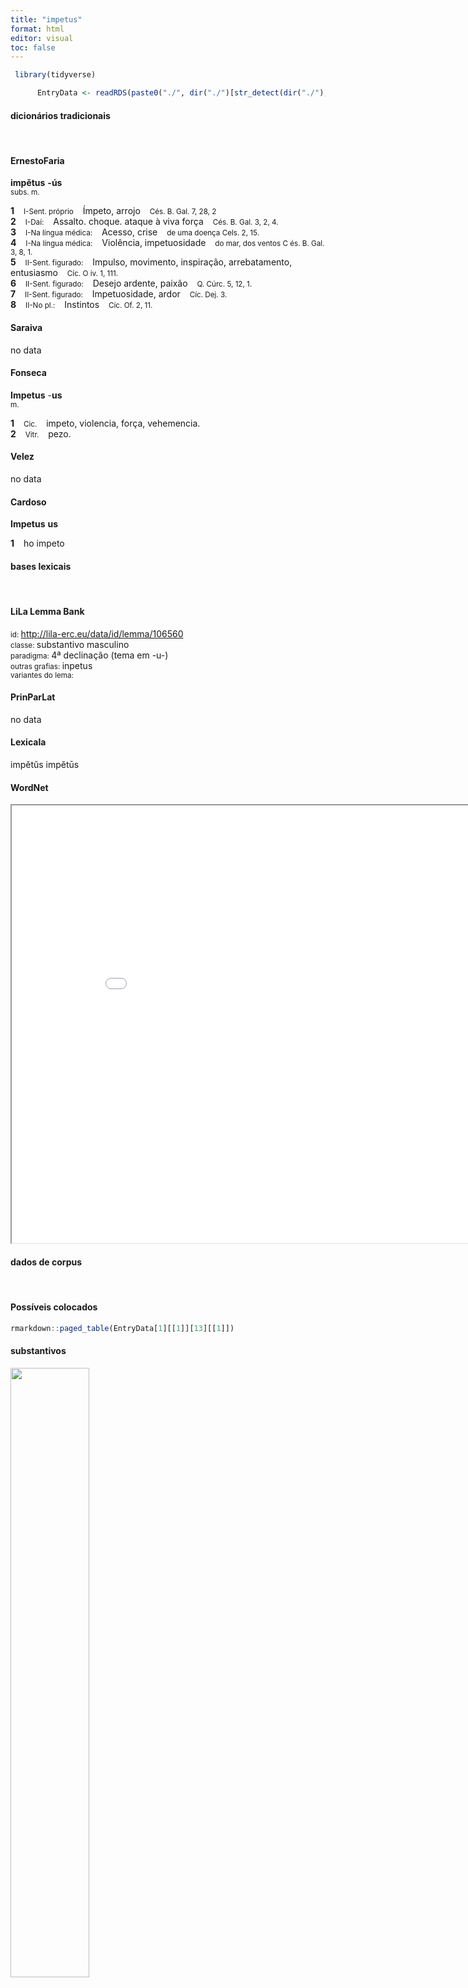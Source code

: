```yaml
---
title: "impetus"
format: html
editor: visual
toc: false
---
```



```r
 library(tidyverse) 

      EntryData <- readRDS(paste0("./", dir("./")[str_detect(dir("./"), "_xx105-109-112-101-116-117-115xx_.rds")]))

```


#### dicionários tradicionais

&emsp;




::: panel-tabset

#### ErnestoFaria

<b>impĕtus</b> <b>-ús</b> <br> <small>subs. m.</small> <br> <small></small>   <p> <b>1</b> &ensp; <small>I-Sent. próprio</small> &ensp; Ímpeto, arrojo &ensp; <small>Cés. B. Gal. 7, 28, 2</small> <br> <b>2</b> &ensp; <small>I-Daí:</small> &ensp; Assalto. choque. ataque à viva força &ensp; <small>Cés. B. Gal. 3, 2, 4.</small> <br> <b>3</b> &ensp; <small>I-Na língua médica:</small> &ensp; Acesso, crise &ensp; <small>de uma doença Cels. 2, 15.</small> <br> <b>4</b> &ensp; <small>I-Na língua médica:</small> &ensp; Violência, impetuosidade &ensp; <small>do mar, dos ventos C és. B. Gal. 3, 8, 1.</small> <br> <b>5</b> &ensp; <small>II-Sent. figurado:</small> &ensp; Impulso, movimento, inspiração, arrebatamento, entusiasmo &ensp; <small>Cíc. O iv. 1, 111.</small> <br> <b>6</b> &ensp; <small>II-Sent. figurado:</small> &ensp; Desejo ardente, paixão &ensp; <small>Q. Cúrc. 5, 12, 1.</small> <br> <b>7</b> &ensp; <small>II-Sent. figurado:</small> &ensp; Impetuosidade, ardor &ensp; <small>Cíc. Dej. 3.</small> <br> <b>8</b> &ensp; <small>II-No pl.:</small> &ensp; Instintos &ensp; <small>Cíc. Of. 2, 11.</small> </p>




#### Saraiva

no data




#### Fonseca

<b>Impetus</b> -<b>us</b> <br> <small>m.</small>   <p> <b>1</b> &ensp; <small>Cic.</small> &ensp; impeto, violencia, força, vehemencia. <br> <b>2</b> &ensp; <small>Vitr.</small> &ensp; pezo. </p>




#### Velez

no data




#### Cardoso

<b>Impetus</b> <b>us</b>   <p> <b>1</b> &ensp; ho impeto </p>


:::



#### bases lexicais

&emsp;






::: panel-tabset

#### LiLa Lemma Bank

<small> id: </small> <a href=' http://lila-erc.eu/data/id/lemma/106560 ' target="_blank"> http://lila-erc.eu/data/id/lemma/106560 </a> <br>
<small> classe: </small> substantivo masculino   <br>
<small> paradigma: </small> 4ª declinação (tema em -u-) <br>
<small> outras grafias: </small> inpetus <br>
<small> variantes do lema: </small>  <br>





#### PrinParLat

no data




#### Lexicala

impĕtŭs 
 impĕtūs




#### WordNet

<iframe width='900' height='700' src='Media/Tree__xx105-109-112-101-116-117-115xx__sem_type_lexemes_pt.html'>

</iframe>


:::



#### dados de corpus

&emsp;




::: panel-tabset

#### Possíveis colocados

```r

rmarkdown::paged_table(EntryData[1][[1]][13][[1]])

```


#### substantivos

![](./Media/wordcloud__xx105-109-112-101-116-117-115xx__BY_collocate_scoreSUBST.webp){width=50% fig-alt='This chart plots collocate by scoreSUBST, for the headword impetus here are all the values plotted: collocate: nostri; scoreSUBST: 0. collocate: hostis; scoreSUBST: 3. collocate: animus; scoreSUBST: 2. collocate: facio; scoreSUBST: 0. collocate: miles; scoreSUBST: 2. collocate: totus; scoreSUBST: 0. collocate: fero; scoreSUBST: 0. collocate: fio; scoreSUBST: 0. collocate: magnus; scoreSUBST: 0'}




#### adjetivos

![](./Media/wordcloud__xx105-109-112-101-116-117-115xx__BY_collocate_scoreADJ.webp){width=50% fig-alt='This chart plots collocate by scoreADJ, for the headword impetus here are all the values plotted: collocate: nostri; scoreADJ: 0. collocate: hostis; scoreADJ: 0. collocate: animus; scoreADJ: 0. collocate: facio; scoreADJ: 0. collocate: miles; scoreADJ: 0. collocate: totus; scoreADJ: 0. collocate: fero; scoreADJ: 0. collocate: fio; scoreADJ: 0. collocate: magnus; scoreADJ: 2'}




#### verbos

![](./Media/wordcloud__xx105-109-112-101-116-117-115xx__BY_collocate_scoreVERBO.webp){width=50% fig-alt='This chart plots collocate by scoreVERBO, for the headword impetus here are all the values plotted: collocate: nostri; scoreVERBO: 0. collocate: hostis; scoreVERBO: 0. collocate: animus; scoreVERBO: 0. collocate: facio; scoreVERBO: 3. collocate: miles; scoreVERBO: 0. collocate: totus; scoreVERBO: 0. collocate: fero; scoreVERBO: 2. collocate: fio; scoreVERBO: 2. collocate: magnus; scoreVERBO: 0'}




#### advérbios

![](./Media/wordcloud__xx105-109-112-101-116-117-115xx__BY_collocate_scoreADV.webp){width=50% fig-alt='This chart plots collocate by scoreADV, for the headword impetus here are all the values plotted: collocate: nostri; scoreADV: 0. collocate: hostis; scoreADV: 0. collocate: animus; scoreADV: 0. collocate: facio; scoreADV: 0. collocate: miles; scoreADV: 0. collocate: totus; scoreADV: 0. collocate: fero; scoreADV: 0. collocate: fio; scoreADV: 0. collocate: magnus; scoreADV: 0'}




#### preposições e conjunções

![](./Media/wordcloud__xx105-109-112-101-116-117-115xx__BY_collocate_scoreFUNC.webp){width=50% fig-alt='This chart plots collocate by scoreFUNC, for the headword impetus here are all the values plotted: collocate: nostri; scoreFUNC: 0. collocate: hostis; scoreFUNC: 0. collocate: animus; scoreFUNC: 0. collocate: facio; scoreFUNC: 0. collocate: miles; scoreFUNC: 0. collocate: totus; scoreFUNC: 0. collocate: fero; scoreFUNC: 0. collocate: fio; scoreFUNC: 0. collocate: magnus; scoreFUNC: 0'}


:::



::: panel-tabset

#### ExemplosTraduzidos

<p> id ex itinere magno <b>impetu</b> Belgae oppugnare coeperunt <br> <small> Caes.Gal.2.6.1 <br> Os belgas de passagem começaram a atacá-la com grande ímpeto. <small> [JDD] </small> </small> </p>
; <p> ea disiecta gladiis destrictis in eos <b>impetum</b> fecerunt <br> <small> Caes.Gal.1.25.2 <br> Desmanchada essa, com as espadas desembainhadas, efetuaram o ataque sobre eles. <small> [JDD] </small> </small> </p>
; <p> hos subsecuti equites calonesque eodem <b>impetu</b> militum uirtute seruantur <br> <small> Caes.Gal.6.40.5 <br> Os criados e os cavaleiros, seguindo-os com o mesmo ímpeto, são salvos pela coragem dos soldados. <small> [JDD, de outra edição] </small> </small> </p>
; <p> at Germani celeriter ex consuetudine sua phalange facta <b>impetus</b> gladiorum exceperunt <br> <small> Caes.Gal.1.52.4 <br> Mas os germanos, tendo formado rapidamente a falange de acordo com seu costume, suportaram o golpe das espadas. <small> [JDD] </small> </small> </p>
; <p> quos <b>impetus</b> in Pisonem in Curionem in totam illam manum feci <br> <small> Cic.Att.1.16.1 <br> que ataques fiz contra Pisão, contra Curião, contra toda aquela tropa! <small> [JDD] </small> </small> </p>
; <p> contine illum et constitue ut habitus animi fiat quod est <b>inpetus</b> <br> <small> Sen.Ep.16.6 <br> Conserva-o e estabelece para que se torne hábito o que é ímpeto do espírito. <small> [JDD] </small> </small> </p>
; <p> commisso proelio diutius nostrorum militum <b>impetum</b> hostes ferre non potuerunt ac terga uerterunt <br> <small> Caes.Gal.4.35.2 <br> Travado o combate, os inimigos não puderam aguentar por muito tempo o ímpeto de nossos soldados e voltaram as costas. <small> [JDD] </small> </small> </p>
; <p> inopinantes nostri re noua perturbantur ac uix primum <b>impetum</b> cohors in statione sustinet <br> <small> Caes.Gal.6.37.3 <br> Desprevenidos, os nossos se perturbam com a nova situação, e a coorte no posto avançado mal sustenta o primeiro golpe. <small> [JDD] </small> </small> </p>





#### Frequência por autor

![](./Media/barchart__xx105-109-112-101-116-117-115xx__lemma_BY_author_Frequencies.webp){width=50% fig-alt='This charts plots the frequency of lemma by author_Frequencies. The Caesar subcorpus registers the highest normalized frequency, with the value of 11.33 and an absolute frequency of 30. The Ovidius subcorpus follows, with a normalized frequency of 1.72 and an absolute frequency of 1. the subcorpus with the least normalized frequency is Suetonius with the normalized value of 0 and an absolute freqeuncy of 0. here are all the values: subcorpus: Caesar ; normalized frequency: 30 ; absolute frequency: 11.3301608882846. subcorpus: Cicero ; normalized frequency: 39 ; absolute frequency: 2.42954324586978. subcorpus: Horatius ; normalized frequency: 1 ; absolute frequency: 0.888020602077968. subcorpus: Ovidius ; normalized frequency: 1 ; absolute frequency: 1.71585449553878. subcorpus: Phaedrus ; normalized frequency: 6 ; absolute frequency: 9.10885076666161. subcorpus: Sallustius ; normalized frequency: 2 ; absolute frequency: 1.85511548093869. subcorpus: Seneca ; normalized frequency: 28 ; absolute frequency: 5.22573300237024. subcorpus: Suetonius ; normalized frequency: 0 ; absolute frequency: 0. subcorpus: Tacitus ; normalized frequency: 1 ; absolute frequency: 3.43288705801579. subcorpus: Vergilius ; normalized frequency: 0 ; absolute frequency: 0. subcorpus: Hieronymus ; normalized frequency: 1 ; absolute frequency: 2.24668613794653'}




#### Frequência por gênero

![](./Media/barchart__xx105-109-112-101-116-117-115xx__lemma_BY_genre_Frequencies.webp){width=50% fig-alt='This charts plots the frequency of lemma by genre_Frequencies. The Prosa.histórica subcorpus registers the highest normalized frequency, with the value of 8.03 and an absolute frequency of 33. The Poesia.lírica subcorpus follows, with a normalized frequency of 0.84 and an absolute frequency of 1. the subcorpus with the least normalized frequency is Poesia.épica with the normalized value of 0 and an absolute freqeuncy of 0. here are all the values: subcorpus: Prosa.histórica ; normalized frequency: 33 ; absolute frequency: 8.03330168699335. subcorpus: Prosa.filosófica ; normalized frequency: 24 ; absolute frequency: 3.9538063623334. subcorpus: Prosa.oratória ; normalized frequency: 32 ; absolute frequency: 3.07240309928663. subcorpus: Prosa.epistolográfica ; normalized frequency: 6 ; absolute frequency: 1.58986724608495. subcorpus: Poesia.lírica ; normalized frequency: 1 ; absolute frequency: 0.84125515268781. subcorpus: Poesia.didática ; normalized frequency: 7 ; absolute frequency: 5.93773856985325. subcorpus: Poesia.trágica ; normalized frequency: 5 ; absolute frequency: 4.34329395413482. subcorpus: Poesia.épica ; normalized frequency: 0 ; absolute frequency: 0. subcorpus: Prosa.ficcional ; normalized frequency: 1 ; absolute frequency: 2.24668613794653'}




#### Frequência por século

![](./Media/barchart__xx105-109-112-101-116-117-115xx__lemma_BY_period_Frequencies.webp){width=50% fig-alt='This charts plots the frequency of lemma by period_Frequencies. The I.d.C. subcorpus registers the highest normalized frequency, with the value of 5.35 and an absolute frequency of 35. The I.a.C. subcorpus follows, with a normalized frequency of 3.35 and an absolute frequency of 72. the subcorpus with the least normalized frequency is IV.d.C. with the normalized value of 2.25 and an absolute freqeuncy of 1. here are all the values: subcorpus: I.a.C. ; normalized frequency: 72 ; absolute frequency: 3.35117523853852. subcorpus: I.d.C. ; normalized frequency: 35 ; absolute frequency: 5.35413798378461. subcorpus: II.d.C. ; normalized frequency: 1 ; absolute frequency: 2.61780104712042. subcorpus: IV.d.C. ; normalized frequency: 1 ; absolute frequency: 2.24668613794653'}


:::


